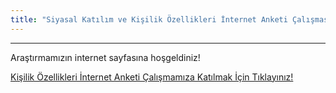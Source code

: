 ```yaml
---
title: "Siyasal Katılım ve Kişilik Özellikleri İnternet Anketi Çalışması"  
---
```

---

\newline

Araştırmamızın internet sayfasına hoşgeldiniz!

[Kişilik Özellikleri İnternet Anketi Çalışmamıza Katılmak İçin Tıklayınız!](http://koc.ca1.qualtrics.com/jfe/form/SV_72tt9OLV9cgPIq1)




